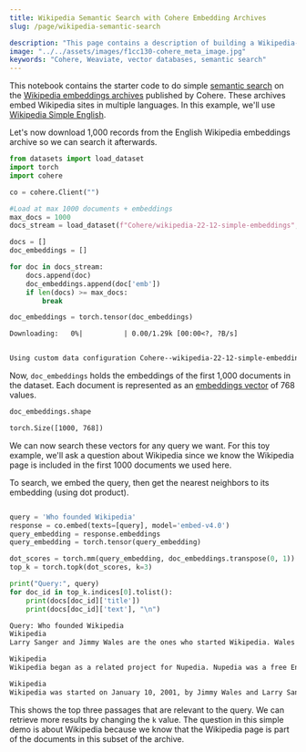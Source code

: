```yaml
---
title: Wikipedia Semantic Search with Cohere Embedding Archives
slug: /page/wikipedia-semantic-search

description: "This page contains a description of building a Wikipedia-focused semantic search engine with Cohere's LLM platform and the Weaviate vector database."
image: "../../assets/images/f1cc130-cohere_meta_image.jpg"  
keywords: "Cohere, Weaviate, vector databases, semantic search"
---
```



<CookbookHeader href="https://github.com/cohere-ai/cohere-developer-experience/blob/main/notebooks/Wikipedia_Semantic_Search_With_Cohere_Embeddings_Archives.ipynb" />

This notebook contains the starter code to do simple [semantic search](https://cohere.com/llmu/what-is-semantic-search/) on the [Wikipedia embeddings archives](https://cohere.com/blog/embedding-archives-wikipedia/) published by Cohere. These archives embed Wikipedia sites in multiple languages. In this example, we'll use [Wikipedia Simple English](https://huggingface.co/datasets/Cohere/wikipedia-22-12-simple-embeddings).

Let's now download 1,000 records from the English Wikipedia embeddings archive so we can search it afterwards.

```python PYTHON
from datasets import load_dataset
import torch
import cohere

co = cohere.Client("")

#Load at max 1000 documents + embeddings
max_docs = 1000
docs_stream = load_dataset(f"Cohere/wikipedia-22-12-simple-embeddings", split="train", streaming=True)

docs = []
doc_embeddings = []

for doc in docs_stream:
    docs.append(doc)
    doc_embeddings.append(doc['emb'])
    if len(docs) >= max_docs:
        break

doc_embeddings = torch.tensor(doc_embeddings)
```

```txt title="Output"
Downloading:   0%|          | 0.00/1.29k [00:00<?, ?B/s]


Using custom data configuration Cohere--wikipedia-22-12-simple-embeddings-94deea3d55a22093
```

Now, `doc_embeddings` holds the embeddings of the first 1,000 documents in the dataset. Each document is represented as an [embeddings vector](https://cohere.com/llmu/sentence-word-embeddings/) of 768 values.

```python PYTHON
doc_embeddings.shape
```

```txt title="Output"
torch.Size([1000, 768])
```

We can now search these vectors for any query we want. For this toy example, we'll ask a question about Wikipedia since we know the Wikipedia page is included in the first 1000 documents we used here.

To search, we embed the query, then get the nearest neighbors to its embedding (using dot product).

```python PYTHON

query = 'Who founded Wikipedia'
response = co.embed(texts=[query], model='embed-v4.0')
query_embedding = response.embeddings
query_embedding = torch.tensor(query_embedding)

dot_scores = torch.mm(query_embedding, doc_embeddings.transpose(0, 1))
top_k = torch.topk(dot_scores, k=3)

print("Query:", query)
for doc_id in top_k.indices[0].tolist():
    print(docs[doc_id]['title'])
    print(docs[doc_id]['text'], "\n")

```

```txt title="Output"
Query: Who founded Wikipedia
Wikipedia
Larry Sanger and Jimmy Wales are the ones who started Wikipedia. Wales is credited with defining the goals of the project. Sanger created the strategy of using a wiki to reach Wales' goal. On January 10, 2001, Larry Sanger proposed on the Nupedia mailing list to create a wiki as a "feeder" project for Nupedia. Wikipedia was launched on January 15, 2001. It was launched as an English-language edition at www.wikipedia.com, and announced by Sanger on the Nupedia mailing list. Wikipedia's policy of "neutral point-of-view" was enforced in its initial months, and was similar to Nupedia's earlier "nonbiased" policy. Otherwise, there weren't very many rules initially, and Wikipedia operated independently of Nupedia.

Wikipedia
Wikipedia began as a related project for Nupedia. Nupedia was a free English-language online encyclopedia project. Nupedia's articles were written and owned by Bomis, Inc which was a web portal company. The important people of the company were Jimmy Wales, the person in charge of Bomis, and Larry Sanger, the editor-in-chief of Nupedia. Nupedia was first licensed under the Nupedia Open Content License which was changed to the GNU Free Documentation License before Wikipedia was founded and made their first article when Richard Stallman requested them.

Wikipedia
Wikipedia was started on January 10, 2001, by Jimmy Wales and Larry Sanger as part of an earlier online encyclopedia named Nupedia. On January 15, 2001, Wikipedia became a separate website of its own. It is a wiki that uses the software MediaWiki (like all other Wikimedia Foundation projects).
```

This shows the top three passages that are relevant to the query. We can retrieve more results by changing the `k` value. The question in this simple demo is about Wikipedia because we know that the Wikipedia page is part of the documents in this subset of the archive.
